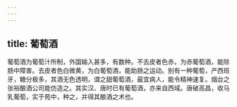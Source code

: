 ```yaml
---
---
---
```

title: 葡萄酒
---



葡萄酒为葡萄汁所制，外国输入甚多，有数种。不去皮者色赤，为赤葡萄酒，能除肠中障害。去皮者色白微黄，为白葡萄酒，能助肠之运动。别有一种葡萄，产西班牙，糖分极多，其酒无色透明，谓之甜葡萄酒，最宜病人，能令精神速复。烟台之张裕酿酒公司能仿造之。其实汉、唐时已有葡萄酒，亦来自西域。唐破高昌，收马乳葡萄，实于苑中，种之，并得其酿酒之术也。